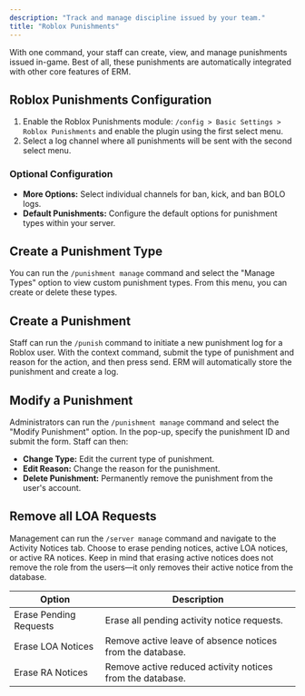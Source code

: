 ```yaml
---
description: "Track and manage discipline issued by your team."
title: "Roblox Punishments"
---
```


With one command, your staff can create, view, and manage punishments issued in-game. Best of all, these punishments are automatically integrated with other core features of ERM.

## Roblox Punishments Configuration

1. Enable the Roblox Punishments module: `/config > Basic Settings > Roblox Punishments` and enable the plugin using the first select menu.
2. Select a log channel where all punishments will be sent with the second select menu.

### Optional Configuration

- **More Options:** Select individual channels for ban, kick, and ban BOLO logs.
- **Default Punishments:** Configure the default options for punishment types within your server.

## Create a Punishment Type

You can run the `/punishment manage` command and select the "Manage Types" option to view custom punishment types. From this menu, you can create or delete these types.

## Create a Punishment

Staff can run the `/punish` command to initiate a new punishment log for a Roblox user. With the context command, submit the type of punishment and reason for the action, and then press send. ERM will automatically store the punishment and create a log.

## Modify a Punishment

Administrators can run the `/punishment manage` command and select the "Modify Punishment" option. In the pop-up, specify the punishment ID and submit the form. Staff can then:

- **Change Type:** Edit the current type of punishment.
- **Edit Reason:** Change the reason for the punishment.
- **Delete Punishment:** Permanently remove the punishment from the user's account.

## Remove all LOA Requests

Management can run the `/server manage` command and navigate to the Activity Notices tab. Choose to erase pending notices, active LOA notices, or active RA notices. Keep in mind that erasing active notices does not remove the role from the users—it only removes their active notice from the database.

| **Option**             | **Description**                                           |
| ---------------------- | --------------------------------------------------------- |
| Erase Pending Requests | Erase all pending activity notice requests.               |
| Erase LOA Notices      | Remove active leave of absence notices from the database. |
| Erase RA Notices       | Remove active reduced activity notices from the database. |